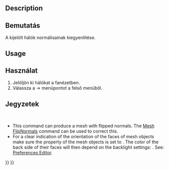 <languages/>

{{Docnav
|[[Mesh_VertexCurvature|VertexCurvature]]
|[[Mesh_FlipNormals|FlipNormals]]
|[[Mesh_Workbench|Mesh]]
|IconL=Mesh_VertexCurvature.svg
|IconR=Mesh_FlipNormals.svg
|IconC=Workbench_Mesh.svg
}}

<div class="mw-translate-fuzzy">
{{GuiCommand|Name=Mesh HarmonizeNormals‏‎|MenuLocation=Hálók → Normálisok kiegyenlítése|Workbenches=[[Mesh Workbench/hu|Háló]]|Shortcut=|SeeAlso=}}
</div>

==Description==

<div class="mw-translate-fuzzy">
==Bemutatás==
A kijelölt hálók normálisainak kiegyenlítése.
</div>

==Usage==

<div class="mw-translate-fuzzy">
==Használat==
# Jelöljön ki hálókat a fanézetben.
# Válassza a {{KEY| Hálók}}  →  {{KEY|[[Image:Mesh_HarmonizeNormals.png|32px]] Normálisok kiegyenlítése}} menüpontot a felső menüből.
</div>

<span id="Notes"></span>
<div class="mw-translate-fuzzy">
==Jegyzetek==
<br />
</div>

* This command can produce a mesh with flipped normals. The [[Mesh_FlipNormals|Mesh FlipNormals]] command can be used to correct this.
* For a clear indication of the orientation of the faces of mesh objects make sure the {{PropertyView|Lighting}} property of the mesh objects is set to {{Value|One side}}. The color of the back side of their faces will then depend on the backlight settings: {{MenuCommand|Edit → Preferences → Display → Light Sources → Backlight}}. See: [[Preferences_Editor#Light_Sources|Preferences Editor]].


{{Docnav
|[[Mesh_VertexCurvature|VertexCurvature]]
|[[Mesh_FlipNormals|FlipNormals]]
|[[Mesh_Workbench|Mesh]]
|IconL=Mesh_VertexCurvature.svg
|IconR=Mesh_FlipNormals.svg
|IconC=Workbench_Mesh.svg
}}

{{Mesh Tools navi{{#translation:}}}}
{{Userdocnavi{{#translation:}}}}
{{clear}}